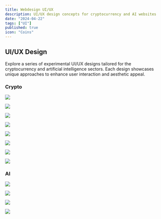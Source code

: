 ```yaml
---
title: Webdesign UI/UX
description: UI/UX design concepts for cryptocurrency and AI websites
date: "2024-04-22"
tags: ["UI"]
published: true
icon: "Coins"
---
```


## UI/UX Design

Explore a series of experimental UI/UX designs tailored for the cryptocurrency and artificial intelligence sectors. Each design showcases unique approaches to enhance user interaction and aesthetic appeal.

### Crypto

![](/images/metamask-UI.webp)

![](/images/uniswap-UI.webp)

![](/images/defillama-UI.webp)

![](/images/debank-UI.webp)

![](/images/bitcoin-UI.webp)

![](/images/ethereum-UI.webp)

![](/images/doge-UI.webp)

![](/images/avalanche-UI.webp)

### AI

![](/images/langchain-ui-1.webp)

![](/images/langchain-ui-2.webp)

![](/images/langchain-ui-3.webp)

![](/images/langchain-ui-4.webp)
